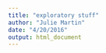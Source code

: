 ```yaml
---
title: "exploratory stuff"
author: "Julie Martin"
date: "4/20/2016"
output: html_document
---
```


```r
```


